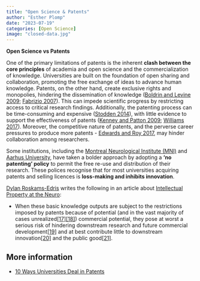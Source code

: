 ```yaml
---
title: "Open Science & Patents"
author: "Esther Plomp"
date: "2023-07-19"
categories: [Open Science]
image: "closed-data.jpg"
---
```


**Open Science vs Patents**

One of the primary limitations of patents is the inherent **clash between the core principles** of academia and open science and the commercialization of knowledge. Universities are built on the foundation of open sharing and collaboration, promoting the free exchange of ideas to advance human knowledge. Patents, on the other hand, create exclusive rights and monopolies, hindering the dissemination of knowledge ([Boldrin and Levine 2009](https://doi.org/10.2202/1555-5879.1438); [Fabrizio 2007](https://doi.org/10.1093/icc/dtm016)). This can impede scientific progress by restricting access to critical research findings. Additionally, the patenting process can be time-consuming and expensive ([Stodden 2014](http://link.springer.com/10.1007/978-3-319-00026-8_15)), with little evidence to support the effectiveness of patents ([Kenney and Patton 2009](dx.doi.org/10.1016/j.respol.2009.07.007); [Williams 2017](https://doi.org/10.1146/annurev-economics-110216-100959)). Moreover, the competitive nature of patents, and the perverse career pressures to produce more patents - [Edwards and Roy 2017](https://doi.org/10.1089/ees.2016.0223), may hinder collaboration among researchers.

Some institutions, including the [Montreal Neurological Institute (MNI)](https://dx.doi.org/10.1126/science.aae0265) and [Aarhus University](https://nat.au.dk/en/collaboration/research-and-innovation-collaboration/open-science/), have taken a bolder approach by adopting a **'no patenting' policy** to permit the free re-use and distribution of their research. These polices recognise that for most universities acquiring patents and selling licences is **loss-making and inhibits innovation**.

[Dylan Roskams-Edris](https://scicomm.xyz/@dylanwre) writes the following in an article about [Intellectual Property at the Neuro](https://www.qeios.com/read/OMUWEL):

-   When these basic knowledge outputs are subject to the restrictions imposed by patents because of potential (and in the vast majority of cases unrealized[\[17\]](https://doi.org/10.1080/10438590701709025)[​\[18\]​](https://www.cigionline.org/articles/should-universities-get-out-patent-business/)) commercial potential, they pose at worst a serious risk of hindering downstream research and future commercial development[\[19\]](https://doi.org/10.1086/669706)​ and at best contribute little to downstream innovation[\[20\]​](https://doi.org/10.1257/aer.20151398) and the public good[\[21\]](https://papers.ssrn.com/sol3/papers.cfm?abstract_id=3443692)​.

## More information

-   [10 Ways Universities Deal in Patents](https://researchenterprise.org/)
